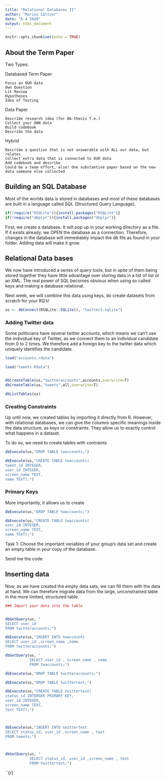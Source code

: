 ```yaml
---
title: "Relational Databases II"
author: "Marius Sältzer"
date: "6 4 2020"
output: html_document
---
```


```r
knitr::opts_chunk$set(echo = TRUE)
```

## About the Term Paper


Two Types:
  
  Databased Term Paper
  
    Focus on OUR data
    Own Question
    Lit Review
    Hypotheses
    Idea of Testing
  
  
  Data Paper

    Describe research idea (for BA-thesis f.e.)
    Collect your OWN data
    Build codebook
    Describe the data 
  

  Hybrid
    
    Describe a question that is not answerable with ALL our data, but relates  
    Collect extra data that is connected to OUR data  
    Add codebook and describe
    Could be a team effort, also! One substantive paper based on the new data someone else collected
    
    
## Building an SQL Database

Most of the worlds data is stored in databases and most of these databases are built in a language called SQL (Structured Query Language).

```r
if(!require("RSQLite")){install.packages("RSQLite")}
if(!require("dbplyr")){install.packages("dbplyr")}
```


First, we create a database. It will pop up in your working directory as a file. If it exists already, we OPEN the database as a connection. Therefore, changes in the database will immediately impact the db file as found in your folder. Adding data will make it grow.


## Relational Data bases 

We now have introduced a series of query tools, but in spite of them being stored together they have little advantage over storing data in a list of list or an XML. The real power of SQL becomes obvious when using so called keys and making a database relational. 

Next week, we will combine this data using keys, do create datasets from scratch for your RQ's! 


```r

us <- dbConnect(RSQLite::SQLite(), "twitter2.sqlite")

```


### Adding Twitter data 

Some politicians have several twitter accounts, which means we can't use the individual key of Twitter, as we connect them to an individual candidate from 0 to 2 times. We therefore add a foreign key to the twitter data which uniquely identifies the candidate. 

```r

load("accounts.rdata")

load("tweets.Rdata")


dbCreateTable(us,"twitteraccounts",accounts,overwrite=T)
dbCreateTable(us,"tweets",all,overwrite=T)

dbListTables(us)
```


### Creating Constraints

Up until now, we created tables by importing it directly from R. However, with relational databases, we can give the columns specific meanings inside the data structure, as keys or constraints. They allow us to exactly control what happens in a dataset. 

To do so, we need to create tables with contraints

```r
dbExecute(us,"DROP TABLE twaccounts;")

dbExecute(us,"CREATE TABLE twaccounts(
tweet_id INTEGER,
user_id INTEGER,
screen_name TEXT,
name TEXT);")

```


### Primary Keys

More importantly, it allows us to create 


```r

dbExecute(us,"DROP TABLE twaccounts;")

dbExecute(us,"CREATE TABLE twaccounts(
user_id INTEGER,
screen_name TEXT,
name TEXT);")

```

Task 1: Choose the important variables of your group's data set and create an empty table in your copy of the database. 

Send me the code.


## Inserting data

Now, as we have created the empty data sets, we can fill them with the data at hand. We can therefore migrate data from the large, unconstrained table in the more limited, structured table.

```r
### Import your data into the table


dbGetQuery(us, "
SELECT user_id
FROM twitteraccounts;")

```


```r

dbExecute(us,"INSERT INTO twaccounts
SELECT user_id ,screen_name ,name
FROM twitteraccounts;")

dbGetQuery(us, " 
           SELECT user_id , screen_name , name
           FROM twaccounts;")                

dbExecute(us,"DROP TABLE twitteraccounts;")

```


```r

dbExecute(us,"DROP TABLE twittertext;")

dbExecute(us,"CREATE TABLE twittertext(
status_id INTERGER PRIMARY KEY,
user_id INTEGER,
screen_name TEXT,
text TEXT);")



dbExecute(us,"INSERT INTO twittertext
SELECT status_id, user_id ,screen_name , text 
FROM tweets;")



dbGetQuery(us, " 
           SELECT status_id, user_id ,screen_name , text
           FROM twittertext;")                


```



``{r}